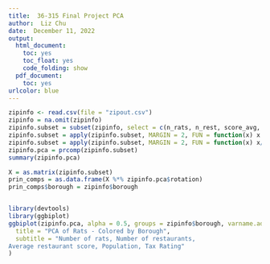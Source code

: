```yaml
---
title:  36-315 Final Project PCA  
author:  Liz Chu
date:  December 11, 2022
output:
  html_document:
    toc: yes
    toc_float: yes
    code_folding: show
  pdf_document:
    toc: yes
urlcolor: blue
---
```



```r
zipinfo <- read.csv(file = "zipout.csv")
zipinfo = na.omit(zipinfo)
zipinfo.subset = subset(zipinfo, select = c(n_rats, n_rest, score_avg, population, tax_rating))
zipinfo.subset = apply(zipinfo.subset, MARGIN = 2, FUN = function(x) x - mean(x))
zipinfo.subset = apply(zipinfo.subset, MARGIN = 2, FUN = function(x) x/sd(x))
zipinfo.pca = prcomp(zipinfo.subset)
summary(zipinfo.pca)

X = as.matrix(zipinfo.subset)
prin_comps = as.data.frame(X %*% zipinfo.pca$rotation)
prin_comps$borough = zipinfo$borough


library(devtools)
library(ggbiplot)
ggbiplot(zipinfo.pca, alpha = 0.5, groups = zipinfo$borough, varname.adjust=-0.5) + labs(
  title = "PCA of Rats - Colored by Borough", 
  subtitle = "Number of rats, Number of restaurants, 
Average restaurant score, Population, Tax Rating"
)

```
